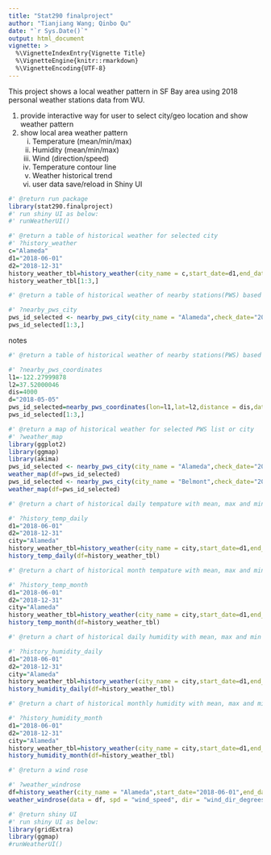 ```yaml
---
title: "Stat290 finalproject"
author: "Tianjiang Wang; Qinbo Qu"
date: "`r Sys.Date()`"
output: html_document
vignette: >
  %\VignetteIndexEntry{Vignette Title}
  %\VignetteEngine{knitr::rmarkdown}
  %\VignetteEncoding{UTF-8}
---
```


This project shows a local weather pattern in SF Bay area using 2018 personal weather stations data from WU. 

1) provide interactive way for user to select city/geo location and show weather pattern
2) show local area weather pattern
    i)   Temperature (mean/min/max) 
    ii)  Humidity (mean/min/max)
    iii) Wind (direction/speed)
    iv)  Temperature contour line
    v)   Weather historical trend
    vi)  user data save/reload in Shiny UI


```r
#' @return run package
library(stat290.finalproject)
#' run shiny UI as below: 
#' runWeatherUI()
```


```r
#' @return a table of historical weather for selected city
#' ?history_weather
c="Alameda"
d1="2018-06-01"
d2="2018-12-31"
history_weather_tbl=history_weather(city_name = c,start_date=d1,end_date=d2)
history_weather_tbl[1:3,]

```


```r
#' @return a table of historical weather of nearby stations(PWS) based on selected city

#' ?nearby_pws_city
pws_id_selected <- nearby_pws_city(city_name = "Alameda",check_date="2018-05-05")
pws_id_selected[1:3,]

```


notes
```r
#' @return a table of historical weather of nearby stations(PWS) based on location (lon,lat and distance(meter))

#' ?nearby_pws_coordinates
l1=-122.27999878
l2=37.52000046
dis=4000
d="2018-05-05"
pws_id_selected=nearby_pws_coordinates(lon=l1,lat=l2,distance = dis,data=pws,check_date = d)
pws_id_selected[1:3,]
```

```r
#' @return a map of historical weather for selected PWS list or city
#' ?weather_map
library(ggplot2)
library(ggmap)
library(akima)
pws_id_selected <- nearby_pws_city(city_name = "Alameda",check_date="2018-05-05")
weather_map(df=pws_id_selected)
pws_id_selected <- nearby_pws_city(city_name = "Belmont",check_date="2018-05-05")
weather_map(df=pws_id_selected)

```


```r
#' @return a chart of historical daily tempature with mean, max and min values

#' ?history_temp_daily
d1="2018-06-01"
d2="2018-12-31"
city="Alameda"
history_weather_tbl=history_weather(city_name = city,start_date=d1,end_date=d2)
history_temp_daily(df=history_weather_tbl)

```

```r
#' @return a chart of historical month tempature with mean, max and min values

#' ?history_temp_month
d1="2018-06-01"
d2="2018-12-31"
city="Alameda"
history_weather_tbl=history_weather(city_name = city,start_date=d1,end_date=d2)
history_temp_month(df=history_weather_tbl)

```
```r
#' @return a chart of historical daily humidity with mean, max and min values

#' ?history_humidity_daily
d1="2018-06-01"
d2="2018-12-31"
city="Alameda"
history_weather_tbl=history_weather(city_name = city,start_date=d1,end_date=d2)
history_humidity_daily(df=history_weather_tbl)

```


```r
#' @return a chart of historical monthly humidity with mean, max and min values

#' ?history_humidity_month
d1="2018-06-01"
d2="2018-12-31"
city="Alameda"
history_weather_tbl=history_weather(city_name = city,start_date=d1,end_date=d2)
history_humidity_month(df=history_weather_tbl)

```

```r
#' @return a wind rose

#' ?weather_windrose
df=history_weather(city_name = "Alameda",start_date="2018-06-01",end_date="2018-12-31")
weather_windrose(data = df, spd = "wind_speed", dir = "wind_dir_degrees")

```

```r
#' @return shiny UI
#' run shiny UI as below: 
library(gridExtra)
library(ggmap)
#runWeatherUI()
```
